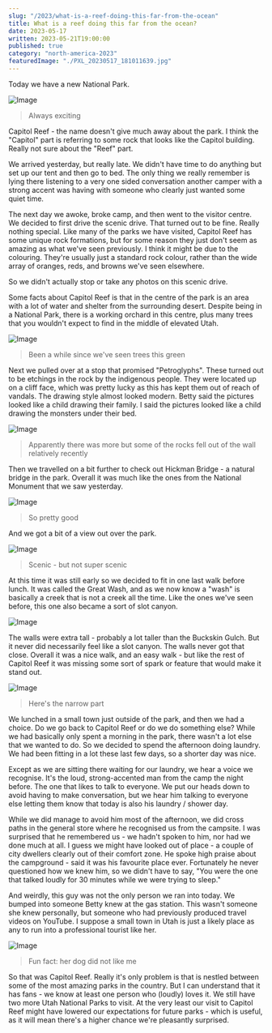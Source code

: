 ```yaml
---
slug: "/2023/what-is-a-reef-doing-this-far-from-the-ocean"
title: What is a reef doing this far from the ocean?
date: 2023-05-17
written: 2023-05-21T19:00:00
published: true
category: "north-america-2023"
featuredImage: "./PXL_20230517_181011639.jpg"
---
```


Today we have a new National Park.

![Image](PXL_20230518_151156031.jpg)

> Always exciting

Capitol Reef - the name doesn't give much away about the park.  I think the "Capitol" part is referring to some rock that looks like the Capitol building.  Really not sure about the "Reef" part.

We arrived yesterday, but really late.  We didn't have time to do anything but set up our tent and then go to bed.  The only thing we really remember is lying there listening to a very one sided conversation another camper with a strong accent was having with someone who clearly just wanted some quiet time.

The next day we awoke, broke camp, and then went to the visitor centre.  We decided to first drive the scenic drive.  That turned out to be fine.  Really nothing special.  Like many of the parks we have visited, Capitol Reef has some unique rock formations, but for some reason they just don't seem as amazing as what we've seen previously.  I think it might be due to the colouring.  They're usually just a standard rock colour, rather than the wide array of oranges, reds, and browns we've seen elsewhere.

So we didn't actually stop or take any photos on this scenic drive.

Some facts about Capitol Reef is that in the centre of the park is an area with a lot of water and shelter from the surrounding desert.  Despite being in a National Park, there is a working orchard in this centre, plus many trees that you wouldn't expect to find in the middle of elevated Utah.

![Image](PXL_20230517_163404984.jpg)

> Been a while since we've seen trees this green

Next we pulled over at a stop that promised "Petroglyphs".  These turned out to be etchings in the rock by the indigenous people.  They were located up on a cliff face, which was pretty lucky as this has kept them out of reach of vandals.  The drawing style almost looked modern.  Betty said the pictures looked like a child drawing their family.  I said the pictures looked like a child drawing the monsters under their bed.

![Image](PXL_20230517_164233536.jpg)

> Apparently there was more but some of the rocks fell out of the wall relatively recently

Then we travelled on a bit further to check out Hickman Bridge - a natural bridge in the park.  Overall it was much like the ones from the National Monument that we saw yesterday.

![Image](PXL_20230517_171808785.jpg)

> So pretty good

And we got a bit of a view out over the park.

![Image](PXL_20230517_172401202.jpg)

> Scenic - but not super scenic

At this time it was still early so we decided to fit in one last walk before lunch.  It was called the Great Wash, and as we now know a "wash" is basically a creek that is not a creek all the time.  Like the ones we've seen before, this one also became a sort of slot canyon.

![Image](PXL_20230517_181011639.jpg)

The walls were extra tall - probably a lot taller than the Buckskin Gulch.  But it never did necessarily feel like a slot canyon.  The walls never got that close.  Overall it was a nice walk, and an easy walk - but like the rest of Capitol Reef it was missing some sort of spark or feature that would make it stand out.

![Image](PXL_20230517_190512211.jpg)

> Here's the narrow part

We lunched in a small town just outside of the park, and then we had a choice.  Do we go back to Capitol Reef or do we do something else?  While we had basically only spent a morning in the park, there wasn't a lot else that we wanted to do.  So we decided to spend the afternoon doing laundry.  We had been fitting in a lot these last few days, so a shorter day was nice.

Except as we are sitting there waiting for our laundry, we hear a voice we recognise.  It's the loud, strong-accented man from the camp the night before.  The one that likes to talk to everyone.  We put our heads down to avoid having to make conversation, but we hear him talking to everyone else letting them know that today is also his laundry / shower day.

While we did manage to avoid him most of the afternoon, we did cross paths in the general store where he recognised us from the campsite.  I was surprised that he remembered us - we hadn't spoken to him, nor had we done much at all.  I guess we might have looked out of place - a couple of city dwellers clearly out of their comfort zone.  He spoke high praise about the campground - said it was his favourite place ever.  Fortunately he never questioned how we knew him, so we didn't have to say, "You were the one that talked loudly for 30 minutes while we were trying to sleep."

And weirdly, this guy was not the only person we ran into today.  We bumped into someone Betty knew at the gas station.  This wasn't someone she knew personally, but someone who had previously produced travel videos on YouTube.  I suppose a small town in Utah is just a likely place as any to run into a professional tourist like her.

![Image](PXL_20230517_203355377.jpg)

> Fun fact: her dog did not like me

So that was Capitol Reef.  Really it's only problem is that is nestled between some of the most amazing parks in the country.  But I can understand that it has fans - we know at least one person who (loudly) loves it.  We still have two more Utah National Parks to visit.  At the very least our visit to Capitol Reef might have lowered our expectations for future parks - which is useful, as it will mean there's a higher chance we're pleasantly surprised.